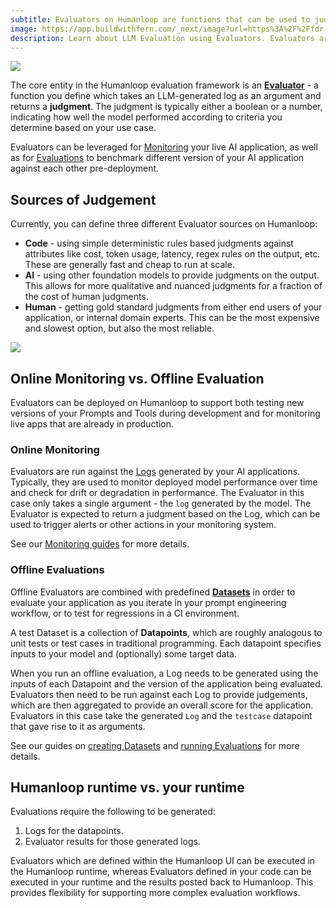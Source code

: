 ```yaml
---
subtitle: Evaluators on Humanloop are functions that can be used to judge the output of Prompts, Tools or other Evaluators.
image: https://app.buildwithfern.com/_next/image?url=https%3A%2F%2Ffdr-prod-docs-files-public.s3.amazonaws.com%2Fhttps%3A%2F%2Fhumanloop.docs.buildwithfern.com%2F2024-05-30T22%3A44%3A51.828Z%2Fassets%2Fimages%2Fbf1de93-Evaluators.png&w=1920&q=75
description: Learn about LLM Evaluation using Evaluators. Evaluators are functions that can be used to judge the output of Prompts, Tools or other Evaluators.
---
```


<img src="../../assets/images/bf1de93-Evaluators.png" />

The core entity in the Humanloop evaluation framework is an **[Evaluator](/docs/v5/concepts/evaluators)** - a function you define which takes an LLM-generated log as an argument and returns a **judgment**.
The judgment is typically either a boolean or a number, indicating how well the model performed according to criteria you determine based on your use case.

Evaluators can be leveraged for [Monitoring](../observability/overview) your live AI application, as well as for [Evaluations](../evaluation/overview) to benchmark different version of your AI application against each other pre-deployment.

## Sources of Judgement

Currently, you can define three different Evaluator sources on Humanloop:

- **Code** - using simple deterministic rules based judgments against attributes like cost, token usage, latency, regex rules on the output, etc. These are generally fast and cheap to run at scale.
- **AI** - using other foundation models to provide judgments on the output. This allows for more qualitative and nuanced judgments for a fraction of the cost of human judgments.
- **Human** - getting gold standard judgments from either end users of your application, or internal domain experts. This can be the most expensive and slowest option, but also the most reliable.

<img src="../../assets/images/evaluators/evaluator-types.png" />


## Online Monitoring vs. Offline Evaluation

Evaluators can be deployed on Humanloop to support both testing new versions of your Prompts and Tools during development and for monitoring live apps that are already in production.

### Online Monitoring

Evaluators are run against the [Logs](./logs) generated by your AI applications. Typically, they are used to monitor deployed model performance over time and check for drift or degradation in performance.
The Evaluator in this case only takes a single argument - the `log` generated by the model. The Evaluator is expected to return a judgment based on the Log,
which can be used to trigger alerts or other actions in your monitoring system.

See our [Monitoring guides](../observability/overview) for more details.

### Offline Evaluations

Offline Evaluators are combined with predefined [**Datasets**](./datasets) in order to evaluate your application as you iterate in your prompt engineering workflow, or to test for regressions in a CI environment.

A test Dataset is a collection of **Datapoints**, which are roughly analogous to unit tests or test cases in traditional programming. Each datapoint specifies inputs to your model and (optionally) some target data.

When you run an offline evaluation, a Log needs to be generated using the inputs of each Datapoint and the version of the application being evaluated. Evaluators then need to be run against each Log to provide judgements,
which are then aggregated to provide an overall score for the application. Evaluators in this case take the generated `Log` and the `testcase` datapoint that gave rise to it as arguments.

See our guides on [creating Datasets](./guides/create-dataset) and [running Evaluations](../evaluation/overview) for more details.

## Humanloop runtime vs. your runtime

Evaluations require the following to be generated:

1. Logs for the datapoints.
2. Evaluator results for those generated logs.

Evaluators which are defined within the Humanloop UI can be executed in the Humanloop runtime, whereas Evaluators defined in your code can be executed in your runtime and the results posted back to Humanloop.
This provides flexibility for supporting more complex evaluation workflows.
